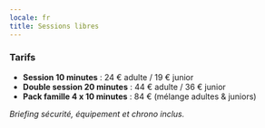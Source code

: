 ```yaml
---
locale: fr
title: Sessions libres
---
```


### Tarifs

- **Session 10 minutes** : 24 € adulte / 19 € junior
- **Double session 20 minutes** : 44 € adulte / 36 € junior
- **Pack famille 4 x 10 minutes** : 84 € (mélange adultes & juniors)

*Briefing sécurité, équipement et chrono inclus.*
